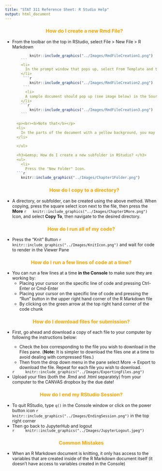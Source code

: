 ```yaml
---
title: "STAT 311 Reference Sheet: R Studio Help"
output: html_document
---
```

<style>

        
        /* Header colors for sections */
        h3 {
            color: orange;
            text-align: center;
        }
        
        h4 {
            color: #4B2D83;
            font-weight: bold;
            margin-left: 20px;
        }

    </style>

<div>
  
  <h3>&emsp; How do I create a new Rmd File? </h3>
  <ul>
    <li>
      From the toolbar on the top in RStudio, select File > New File > R Markdown
    </li>
    
    ```r
        knitr::include_graphics("../Images/RmdFileCreation1.png")
    ```
    <li>
      In the prompt window that pops up, select From Template and then select the appropriate template. You will be prompted for the name of a new folder (directory) to save the               template in. For example, Lab1 could be a good choice for the name of your first lab and it will save in your HOME directory by default.
    </li>
     ```r
        knitr::include_graphics("../Images/RmdFileCreation2.png")
     ```
      <li>
      A sample document should pop up (see image below) in the Source Editor pane on the top left.
    </li>
    ```r
        knitr::include_graphics("../Images/RmdFileCreation3.png")
    ```
  
  <p><br><b>Note that</b></p>
  <li>
    In the parts of the document with a yellow background, you may type text as you would in a Word document. In the parts of the document with a gray background - called code chunks - you can type R code as you would type it in the Console.
  </li>
  
  </ul>
  
  <h3>&emsp; How do I create a new subfolder in RStudio? </h3>
  <ul>
    <li>
      Press the "New Folder" Icon.
  ```r
    knitr::include_graphics("../Images/Chapter1Folder.png")
  ```
    </li>
  </ul>
  
  <h3> &emsp; How do I copy to a directory? </h3>
  <ul>
    <li>
    A directory, or subfolder, can be created using the above method.
  When copying, press the square select icon next to the file, then press the <b>More</b> 
  ```r
  knitr::include_graphics("../Images/Chapter1More.png")
  ```
  Icon, and select <b>Copy To</b>, then navigate to the desired directory.
    </li>
  </ul>
  
  
  
  <h3>How do I run all of my code?</h3>
  <ul>
    <li>
      Press the "Knit" Button
  ```r
    knitr::include_graphics("../Images/KnitIcon.png")
  ```
  and wait for code to render in the Viewer Pane
    </li>
  </ul>
  
  <h3>How do I run a few lines of code at a time?</h3>
  <ul>
    <li>
      You can run a few lines at a time <b>in the Console</b> to make sure they are working by:
      <ul>
        <li>
          Placing your cursor on the specific line of code and pressing Ctrl-Enter or Cmd-Enter
        </li>
        
        <li>
          Placing your cursor on the specific line of code and pressing the “Run” button in the upper right hand corner of the R Markdown file
        </li>
        
        <li>
          By clicking on the green arrow at the top right hand corner of the code chunk
        </li>
      </ul>
    </li>
  </ul>
  
  <h3>How do I download files for submission?</h3>
  <ul>
    <li>
    First, go ahead and download a copy of each file to your computer by following the instructions below:
    </li>
    
    <ul>
      <li>
        Check the box corresponding to the file you wish to download in the Files pane. (<b>Note:</b> It is simpler to download the files one at a time to avoid dealing with compressed files.)
      </li>
      
      <li>
        Then from the drop down menu in the pane select More -> Export to download the file. Repeat for each file you wish to download.
      </li>
    </ul>
    ```r
    knitr::include_graphics("../Images/ExportingFiles.png")
    ```
    <li>
      Upload your files (both the .Rmd and .html separately) from your computer to the CANVAS dropbox by the due date!
    </li>
  </ul>
  
  <h3>How do I end my RStudio Session?</h3>
  
  <ul>
    <li>
    To quit RStudio, type <code>q()</code> in the Console window or click on the  power button icon
    ```r
    knitr::include_graphics("../Images/EndingSession.png")
    ```
    in the top right corner
    </li>
    
    <li>
      Then go back to JupyterHub and logout 
    </li>
    ```r
    knitr::include_graphics("../Images/JupyterLogout.jpeg")
    ```
  </ul>
  
  <h3>Common Mistakes</h3>
  <ul>
    <li>
      When an R Markdown document is knitting, it only has access to the variables that are created inside of the R Markdown document itself (it doesn't have access to variables created in the Console)
    </li>
  </ul>
  
</div>


